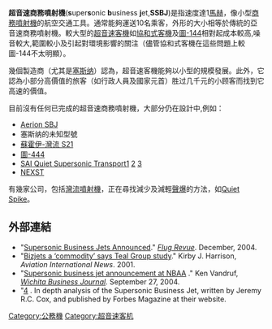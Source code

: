 '''超音速商務噴射機'''('''s'''uper'''s'''onic '''b'''usiness '''j'''et,'''SSBJ''')是指速度達1[[馬赫|馬赫]]，像小型[[商務噴射機|商務噴射機]]的航空交通工具。通常能夠運送10名乘客，外形的大小相等於傳統的亞音速商務噴射機。較大型的[[超音速客機|超音速客機]]如[[協和式客機|協和式客機]]及[[圖-144|圖-144]]相對起成本較高,噪音較大,範圍較小及引起對環境影響的關注（儘管協和式客機在這些問題上較圖-144不太明顯）。

幾個製造商（尤其是[[塞斯纳飞行器公司|塞斯纳]]）認為，超音速客機能夠以小型的規模發展。此外，它認為小部分高價值的旅客（如行政人員及國家元首）胜过几千元的小顾客而找到它高速的價值。

目前沒有任何已完成的超音速商務噴射機，大部分仍在設計中,例如：

*[[Aerion_SBJ|Aerion SBJ]]
*塞斯纳的未知型號
*[[蘇霍伊-灣流_S21|蘇霍伊-灣流 S21]]
*[[圖-444|圖-444]]
*[[SAI_Quiet_Supersonic_Transport|SAI Quiet Supersonic Transport]][http://www.saiqsst.com/] {{Wayback|url=http://www.saiqsst.com/ |date=20100906005718 }}[http://www.saiqsst.com/faq.html] {{Wayback|url=http://www.saiqsst.com/faq.html |date=20091203070450 }}[https://web.archive.org/web/20100203165404/http://www.flug-revue.rotor.com/FRTypen/FRQSST.htm]
*[[NEXST|NEXST]]

有幾家公司，包括[[灣流噴射機|灣流噴射機]]，正在尋找減少及減輕[[聲爆|聲爆]]的方法，如[[Quiet_Spike|Quiet Spike]]。

==外部連結==
* "[https://web.archive.org/web/20060126085304/http://www.flug-revue.rotor.com/FRheft/FRHeft04/FRH0412/FR0412c.htm Supersonic Business Jets Announced]." ''[[Flug_Revue|Flug Revue]]''. December, 2004.
* "[https://web.archive.org/web/20060314064505/http://www.ainonline.com/Publications/Paris_01/pd1tealstudypd1.html Bizjets a ‘commodity’ says Teal Group study]." Kirby J. Harrison, ''Aviation International News''. 2001.
* "[http://www.bizjournals.com/wichita/stories/2004/09/27/daily11.html Supersonic business jet announcement at NBAA] {{Wayback|url=http://www.bizjournals.com/wichita/stories/2004/09/27/daily11.html |date=20110526135738 }}." Ken Vandruf, ''[[Wichita_Business_Journal|Wichita Business Journal]]''. September 27, 2004.
* "[http://blogs.forbes.com/wheelsup/2010/06/17/the-supersonic-business-jet-why-are-we-still-not-privately-flying-at-mach-3/] {{Wayback|url=http://blogs.forbes.com/wheelsup/2010/06/17/the-supersonic-business-jet-why-are-we-still-not-privately-flying-at-mach-3/ |date=20100714053746 }}. In depth analysis of the Supersonic Business Jet, written by Jeremy R.C. Cox, and published by Forbes Magazine at their website.

[[Category:公務機|Category:公務機]]
[[Category:超音速客机|Category:超音速客机]]